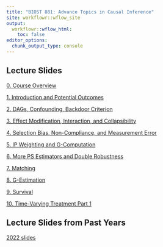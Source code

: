 ```yaml
---
title: "BIOST 881: Advance Topics in Causal Inference"
site: workflowr::wflow_site
output:
  workflowr::wflow_html:
    toc: false
editor_options:
  chunk_output_type: console
---
```


## Lecture Slides

[0. Course Overview](slides_2023/0_course_introduction.html) 

[1. Introduction and Potential Outcomes](slides_2023/1_introduction.html)

[2. DAGs, Confounding, Backdoor Criterion](slides_2023/2_dags_confounding.html)

[3. Effect Modification, Interaction, and Collapsibility](slides_2023/3_effect_modification_interaction.html)

[4. Selection Bias, Non-Compliance, and Measurement Error](slides_2023/4_selection_bias.html)

[5. IP Weighting and G-Computation](slides_2023/5_modeling1.html)

[6. More PS Estimators and Double Robustness](slides_2023/6_propensity_scores.html)

[7. Matching](slides_2023/7_matching.html)

[8. G-Estimation](slides_2023/8_g_estimation.html)

[9. Survival](slides_2023/9_survival.html)

[10. Time-Varying Treatment Part 1](slides_2023/10_time_varying_treatment_pt1.html)

## Lecture Slides from Past Years

[2022 slides](slide_index_2022.html)
